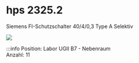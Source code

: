 
# hps 2325.2
Siemens FI-Schutzschalter 40/4/0,3 Type A Selektiv

[![](/image/Labore/B7/Laborplatten/hps/hps_2325.2_min.webp)](/image/Labore/B7/Laborplatten/hps/hps_2325.2.webp)


:::info
Position:   Labor UGII B7 - Nebenraum\
Anzahl:     11